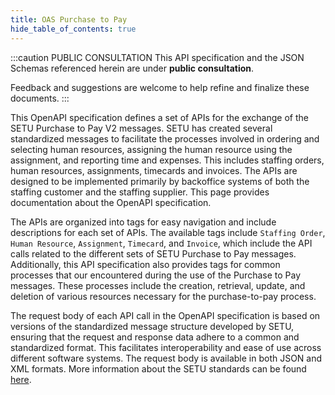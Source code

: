 ```yaml
---
title: OAS Purchase to Pay
hide_table_of_contents: true
---
```


:::caution PUBLIC CONSULTATION
This API specification and the JSON Schemas referenced herein are under **public consultation**.

Feedback and suggestions are welcome to help refine and finalize these documents.
:::

This OpenAPI specification defines a set of APIs for the exchange of the SETU Purchase to Pay V2 messages. SETU has created several standardized messages to facilitate the processes involved in ordering and selecting human resources, assigning the human resource using the assignment, and reporting time and expenses. This includes staffing orders, human resources, assignments, timecards and invoices. The APIs are designed to be implemented primarily by backoffice systems of both the staffing customer and the staffing supplier. This page provides documentation about the OpenAPI specification.

The APIs are organized into tags for easy navigation and include descriptions for each set of APIs. The available tags include `Staffing Order`, `Human Resource`, `Assignment`, `Timecard`, and `Invoice`, which include the API calls related to the different sets of SETU Purchase to Pay messages. Additionally, this API specification also provides tags for common processes that our encountered during the use of the Purchase to Pay messages. These processes include the creation, retrieval, update, and deletion of various resources necessary for the purchase-to-pay process.

The request body of each API call in the OpenAPI specification is based on versions of the standardized message structure developed by SETU, ensuring that the request and response data adhere to a common and standardized format. This facilitates interoperability and ease of use across different software systems. The request body is available in both JSON and XML formats. More information about the SETU standards can be found [here](https://setu.semantic-treehouse.nl/#/Projects).




<ApiDocMdx id="purchase-to-pay-api" />
